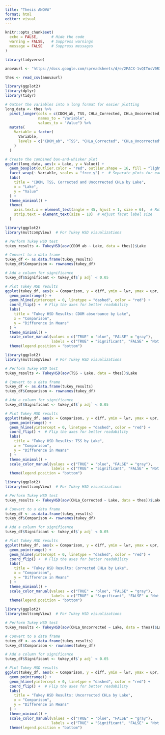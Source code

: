 ```yaml
---
title: "Thesis ANOVA"
format: html
editor: visual
---
```


```r

knitr::opts_chunk$set(
  echo = FALSE,      # Hide the code
  warning = FALSE,   # Suppress warnings
  message = FALSE    # Suppress messages
)

```


```r

library(tidyverse)

anovaurl <- "https://docs.google.com/spreadsheets/d/e/2PACX-1vQITosV0R3R05ian-EG4t63j7WrelOlvvPOjiu9PWiiuKqfX-7yNO71oDoHFLGROfyG95oOHh0lIMGi/pub?gid=0&single=true&output=csv"

thes <- read_csv(anovaurl)

```

```r

library(ggplot2)
library(dplyr)
library(tidyr)

# Gather the variables into a long format for easier plotting
long_data <- thes %>%
  pivot_longer(cols = c(CDOM_ab, TSS, CHLa_Corrected, CHLa_Uncorrected), 
               names_to = "Variable", 
               values_to = "Value") %>%
  mutate(
    Variable = factor(
      Variable,
      levels = c("CDOM_ab", "TSS", "CHLa_Corrected", "CHLa_Uncorrected") # Set the desired order
    )
  )

# Create the combined box-and-whisker plot
ggplot(long_data, aes(x = Lake, y = Value)) +
  geom_boxplot(outlier.color = "red", outlier.shape = 16, fill = "lightblue") +
  facet_wrap(~ Variable, scales = "free_y") +  # Separate plots for each variable
  labs(
    title = "CDOM, TSS, Corrected and Uncorrected CHLa by Lake",
    x = "Lake",
    y = "Value"
  ) +
  theme_minimal() +
  theme(
    axis.text.x = element_text(angle = 45, hjust = 1, size = 6),  # Rotate and shrink x-axis labels
    strip.text = element_text(size = 10)  # Adjust facet label size
  )

```



```r

library(ggplot2)
library(multcompView)  # For Tukey HSD visualizations

# Perform Tukey HSD test
tukey_results <- TukeyHSD(aov(CDOM_ab ~ Lake, data = thes))$Lake

# Convert to a data frame
tukey_df <- as.data.frame(tukey_results)
tukey_df$Comparison <- rownames(tukey_df)

# Add a column for significance
tukey_df$Significant <- tukey_df$`p adj` < 0.05

# Plot Tukey HSD results
ggplot(tukey_df, aes(x = Comparison, y = diff, ymin = lwr, ymax = upr, color = Significant)) +
  geom_pointrange() +
  geom_hline(yintercept = 0, linetype = "dashed", color = "red") +
  coord_flip() +  # Flip the axes for better readability
  labs(
    title = "Tukey HSD Results: CDOM absorbance by Lake",
    x = "Comparison",
    y = "Difference in Means"
  ) +
  theme_minimal() +
  scale_color_manual(values = c("TRUE" = "blue", "FALSE" = "gray"),
                     labels = c("TRUE" = "Significant", "FALSE" = "Not Significant")) +
  theme(legend.position = "bottom")


```


```r

library(ggplot2)
library(multcompView)  # For Tukey HSD visualizations

# Perform Tukey HSD test
tukey_results <- TukeyHSD(aov(TSS ~ Lake, data = thes))$Lake

# Convert to a data frame
tukey_df <- as.data.frame(tukey_results)
tukey_df$Comparison <- rownames(tukey_df)

# Add a column for significance
tukey_df$Significant <- tukey_df$`p adj` < 0.05

# Plot Tukey HSD results
ggplot(tukey_df, aes(x = Comparison, y = diff, ymin = lwr, ymax = upr, color = Significant)) +
  geom_pointrange() +
  geom_hline(yintercept = 0, linetype = "dashed", color = "red") +
  coord_flip() +  # Flip the axes for better readability
  labs(
    title = "Tukey HSD Results: TSS by Lake",
    x = "Comparison",
    y = "Difference in Means"
  ) +
  theme_minimal() +
  scale_color_manual(values = c("TRUE" = "blue", "FALSE" = "gray"),
                     labels = c("TRUE" = "Significant", "FALSE" = "Not Significant")) +
  theme(legend.position = "bottom")

```

```r

library(ggplot2)
library(multcompView)  # For Tukey HSD visualizations

# Perform Tukey HSD test
tukey_results <- TukeyHSD(aov(CHLa_Corrected ~ Lake, data = thes))$Lake

# Convert to a data frame
tukey_df <- as.data.frame(tukey_results)
tukey_df$Comparison <- rownames(tukey_df)

# Add a column for significance
tukey_df$Significant <- tukey_df$`p adj` < 0.05

# Plot Tukey HSD results
ggplot(tukey_df, aes(x = Comparison, y = diff, ymin = lwr, ymax = upr, color = Significant)) +
  geom_pointrange() +
  geom_hline(yintercept = 0, linetype = "dashed", color = "red") +
  coord_flip() +  # Flip the axes for better readability
  labs(
    title = "Tukey HSD Results: Corrected CHLa by Lake",
    x = "Comparison",
    y = "Difference in Means"
  ) +
  theme_minimal() +
  scale_color_manual(values = c("TRUE" = "blue", "FALSE" = "gray"),
                     labels = c("TRUE" = "Significant", "FALSE" = "Not Significant")) +
  theme(legend.position = "bottom")

```


```r

library(ggplot2)
library(multcompView)  # For Tukey HSD visualizations

# Perform Tukey HSD test
tukey_results <- TukeyHSD(aov(CHLa_Uncorrected ~ Lake, data = thes))$Lake

# Convert to a data frame
tukey_df <- as.data.frame(tukey_results)
tukey_df$Comparison <- rownames(tukey_df)

# Add a column for significance
tukey_df$Significant <- tukey_df$`p adj` < 0.05

# Plot Tukey HSD results
ggplot(tukey_df, aes(x = Comparison, y = diff, ymin = lwr, ymax = upr, color = Significant)) +
  geom_pointrange() +
  geom_hline(yintercept = 0, linetype = "dashed", color = "red") +
  coord_flip() +  # Flip the axes for better readability
  labs(
    title = "Tukey HSD Results: Uncorrected CHLa by Lake",
    x = "Comparison",
    y = "Difference in Means"
  ) +
  theme_minimal() +
  scale_color_manual(values = c("TRUE" = "blue", "FALSE" = "gray"),
                     labels = c("TRUE" = "Significant", "FALSE" = "Not Significant")) +
  theme(legend.position = "bottom")


```

